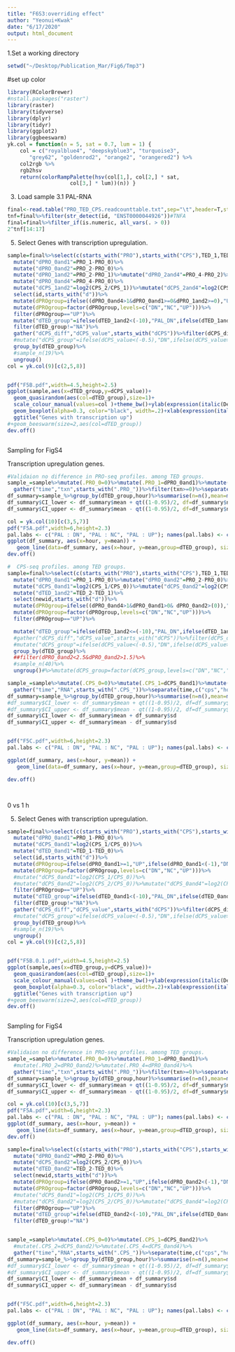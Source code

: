 ```yaml
---
title: "F6S3:overriding effect"
author: "Yeonui+Kwak"
date: "6/17/2020"
output: html_document
---
```


1.Set a working directory
```R
setwd("~/Desktop/Publication_Mar/Fig6/Tmp3")

```
#set up color
```r
library(RColorBrewer)
#nstall.packages("raster")
library(raster)
library(tidyverse)
library(dplyr)
library(tidyr)
library(ggplot2)
library(ggbeeswarm)
yk.col = function(n = 5, sat = 0.7, lum = 1) {
	col = c("royalblue4", "deepskyblue3", "turquoise3",
	   "grey62", "goldenrod2", "orange2", "orangered2") %>%
	col2rgb %>%
	rgb2hsv
	return(colorRampPalette(hsv(col[1,], col[2,] * sat,
				    col[3,] * lum))(n)) }
```

3. Load sample
3.1 PAL-RNA
```R
final<-read.table("PRO_TED_CPS.readcounttable.txt",sep="\t",header=T,stringsAsFactors = F)
tnf=final%>%filter(str_detect(id, "ENST0000044926"))#TNFA
final=final%>%filter_if(is.numeric, all_vars(. > 0))
2^tnf[14:17]
```


5. Select Genes with transcription upregulation.
```R
sample=final%>%select(c(starts_with("PRO"),starts_with("CPS"),TED_1,TED_2,id))%>%
  mutate("dPRO_0and1"=PRO_1-PRO_0)%>%
  mutate("dPRO_0and2"=PRO_2-PRO_0)%>%
  mutate("dPRO_1and2"=PRO_2-PRO_1)%>%mutate("dPRO_2and4"=PRO_4-PRO_2)%>%
  mutate("dPRO_0and4"=PRO_4-PRO_0)%>%
  mutate("dCPS_1and2"=log2(CPS_2/CPS_1))%>%mutate("dCPS_2and4"=log2(CPS_4/CPS_2))%>%mutate("dTED_1and2"=TED_2-TED_1)%>%
  select(id,starts_with("d"))%>%
  mutate(dPROgroup=ifelse((dPRO_0and4>1&dPRO_0and1>=0&dPRO_1and2>=0),"UP",ifelse((dPRO_0and4<(-1)&dPRO_0and1<0& dPRO_1and2<0),"DN","NC")))%>%
  mutate(dPROgroup=factor(dPROgroup,levels=c("DN","NC","UP")))%>%
  filter(dPROgroup=="UP")%>%
  mutate("dTED_group"=ifelse(dTED_1and2<(-10),"PAL_DN",ifelse(dTED_1and2>(10),"PAL_UP",ifelse(abs(dTED_1and2)<5,"PAL_NC","NA"))))%>%
  filter(dTED_group!="NA")%>%
  gather("dCPS_diff","dCPS_value",starts_with("dCPS"))%>%filter(dCPS_diff=="dCPS_2and4")%>%
  #mutate("dCPS_group"=ifelse(dCPS_value<(-0.5),"DN",ifelse(dCPS_value>0.5,"UP","NC")))%>%
  group_by(dTED_group)%>%
  #sample_n(19)%>%
  ungroup()
col = yk.col(9)[c(2,5,8)] 


pdf("F5B.pdf",width=4.5,height=2.5)
ggplot(sample,aes(x=dTED_group,y=dCPS_value))+
  geom_quasirandom(aes(col=dTED_group),size=1)+
  scale_colour_manual(values=col )+theme_bw()+ylab(expression(italic(Delta)*"RNA(log2 FC (4h/2h))"))+
  geom_boxplot(alpha=0.3, color="black", width=.2)+xlab(expression(italic(Delta)*"PAL (1 h vs 2 h)"))+
  ggtitle("Genes with transcription up")
#+geom_beeswarm(size=2,aes(col=dTED_group))
dev.off()



```

Sampling for FigS4

Transcription upregulation genes.
```R

#Validaion no difference in PRO-seq profiles. among TED groups.
sample_=sample%>%mutate(.PRO_0=0)%>%mutate(.PRO_1=dPRO_0and1)%>%mutate(.PRO_2=dPRO_0and2)%>%mutate(.PRO_4=dPRO_0and4)%>%
  gather("time","txn",starts_with(".PRO_"))%>%filter(txn>=0)%>%separate(time,c("PRO","hour"),sep="_")%>%mutate(hour=as.numeric(hour))%>%select(dTED_group,hour,txn,id)
df_summary=sample_%>%group_by(dTED_group,hour)%>%summarise(n=n(),mean=mean(txn),sd=sd(txn),se = sd(txn, na.rm=T)/sqrt(sum(!is.na(txn))))
df_summary$CI_lower <- df_summary$mean + qt((1-0.95)/2, df=df_summary$n-1)*df_summary$se
df_summary$CI_upper <- df_summary$mean - qt((1-0.95)/2, df=df_summary$n-1)*df_summary$se

col = yk.col(10)[c(3,5,7)] 
pdf("F5A.pdf",width=6,height=2.3)
pal.labs <- c("PAL : DN", "PAL : NC", "PAL : UP"); names(pal.labs) <- c("PAL_DN", "PAL_NC","PAL_UP")
ggplot(df_summary, aes(x=hour, y=mean)) +
   geom_line(data=df_summary, aes(x=hour, y=mean,group=dTED_group), size=1, alpha=0.8)+geom_ribbon(aes(ymin=CI_lower, ymax=CI_upper,group=dTED_group,fill=dTED_group), alpha=0.3)+scale_fill_manual(values=col,name = "PAL", labels = c("DN", "NC", "UP"))+theme_bw()+facet_grid(.~dTED_group,labeller = labeller(dTED_group=pal.labs))+scale_fill_manual(values=col,name = "PAL", labels = c("DN", "NC", "UP"))+ylab("mean(Transcription) ± 95% CI")
dev.off()

#  CPS-seq profiles. among TED groups.
sample=final%>%select(c(starts_with("PRO"),starts_with("CPS"),TED_1,TED_2,newid))%>%
  mutate("dPRO_0and1"=PRO_1-PRO_0)%>%mutate("dPRO_0and2"=PRO_2-PRO_0)%>%mutate("dPRO_0and4"=PRO_4-PRO_0)%>%
  mutate("dCPS_0and1"=log2(CPS_1/CPS_0))%>%mutate("dCPS_0and2"=log2(CPS_2/CPS_0))%>%mutate("dCPS_0and4"=log2(CPS_4/CPS_0))%>%
  mutate("dTED_1and2"=TED_2-TED_1)%>%
  select(newid,starts_with("d"))%>%
  mutate(dPROgroup=ifelse((dPRO_0and4>1&dPRO_0and1>0& dPRO_0and2>(0)),"UP",ifelse((dPRO_0and4<(-1)&dPRO_0and1<0& dPRO_0and2<0),"DN","NC")))%>%
  mutate(dPROgroup=factor(dPROgroup,levels=c("DN","NC","UP")))%>%
  filter(dPROgroup=="UP")%>%

  mutate("dTED_group"=ifelse(dTED_1and2<=(-10),"PAL_DN",ifelse(dTED_1and2>=(10),"PAL_UP",ifelse(abs(dTED_1and2)<5,"PAL_NC","NA"))))%>%filter(dTED_group!="NA")%>%
  #gather("dCPS_diff","dCPS_value",starts_with("dCPS"))%>%filter(dCPS_diff=="dCPS_2and4")%>%
  #mutate("dCPS_group"=ifelse(dCPS_value<(-0.5),"DN",ifelse(dCPS_value>0.5,"UP","NC")))%>%
  group_by(dTED_group)%>%
  ##filter(dPRO_0and2<2.5&dPRO_0and2>1.5)%>%
  #sample_n(40)%>%
  ungroup()#%>%mutate(dCPS_group=factor(dCPS_group,levels=c("DN","NC","UP")))

sample_=sample%>%mutate(.CPS_0=0)%>%mutate(.CPS_1=dCPS_0and1)%>%mutate(.CPS_2=dCPS_0and2)%>%mutate(.CPS_4=dCPS_0and4)%>%
  gather("time","RNA",starts_with(".CPS_"))%>%separate(time,c("cps","hour"),sep="_")%>%mutate(hour=as.numeric(hour))%>%select(dTED_group,hour,RNA,newid)
df_summary=sample_%>%group_by(dTED_group,hour)%>%summarise(n=n(),mean=mean(RNA),sd=sd(RNA),se = sd(RNA, na.rm=T)/sqrt(sum(!is.na(RNA))))
#df_summary$CI_lower <- df_summary$mean + qt((1-0.95)/2, df=df_summary$n-1)*df_summary$se
#df_summary$CI_upper <- df_summary$mean - qt((1-0.95)/2, df=df_summary$n-1)*df_summary$se
df_summary$CI_lower <- df_summary$mean + df_summary$sd
df_summary$CI_upper <- df_summary$mean - df_summary$sd


pdf("F5C.pdf",width=6,height=2.3)
pal.labs <- c("PAL : DN", "PAL : NC", "PAL : UP"); names(pal.labs) <- c("PAL_DN", "PAL_NC","PAL_UP")

ggplot(df_summary, aes(x=hour, y=mean)) +
   geom_line(data=df_summary, aes(x=hour, y=mean,group=dTED_group), size=1, alpha=0.8)+geom_ribbon(aes(ymin=CI_lower, ymax=CI_upper,group=dTED_group,fill=dTED_group), alpha=0.3)+theme_bw()+facet_grid(.~dTED_group, labeller = labeller(dTED_group=pal.labs))+scale_fill_manual(values=col,name = "PAL", labels = c("DN", "NC", "UP"))+ylab("mean(RNA) ± 95% CI")

dev.off()




```
0 vs 1 h

5. Select Genes with transcription upregulation.
```R
sample=final%>%select(c(starts_with("PRO"),starts_with("CPS"),starts_with("TED"),id))%>%
  mutate("dPRO_0and1"=PRO_1-PRO_0)%>%
  mutate("dCPS_0and1"=log2(CPS_1/CPS_0))%>%
  mutate("dTED_0and1"=TED_1-TED_0)%>%
  select(id,starts_with("d"))%>%
  mutate(dPROgroup=ifelse(dPRO_0and1>=1,"UP",ifelse(dPRO_0and1<(-1),"DN","NC")))%>%
  mutate(dPROgroup=factor(dPROgroup,levels=c("DN","NC","UP")))%>%
  #mutate("dCPS_0and1"=log2(CPS_1/CPS_0))%>%
  #mutate("dCPS_0and2"=log2(CPS_2/CPS_0))%>%mutate("dCPS_0and4"=log2(CPS_4/CPS_0))%>%
  filter(dPROgroup=="UP")%>%
  mutate("dTED_group"=ifelse(dTED_0and1<(-10),"PAL_DN",ifelse(dTED_0and1>(10),"PAL_UP",ifelse(abs(dTED_0and1)<5,"PAL_NC","NA"))))%>%
  filter(dTED_group!="NA")%>%
  gather("dCPS_diff","dCPS_value",starts_with("dCPS"))%>%filter(dCPS_diff=="dCPS_0and1")%>%
  #mutate("dCPS_group"=ifelse(dCPS_value<(-0.5),"DN",ifelse(dCPS_value>0.5,"UP","NC")))%>%
  group_by(dTED_group)%>%
  #sample_n(19)%>%
  ungroup()
col = yk.col(9)[c(2,5,8)] 


pdf("F5B.0.1.pdf",width=4.5,height=2.5)
ggplot(sample,aes(x=dTED_group,y=dCPS_value))+
  geom_quasirandom(aes(col=dTED_group),size=1)+
  scale_colour_manual(values=col )+theme_bw()+ylab(expression(italic(Delta)*"RNA(log2 FC (1h/0h))"))+
  geom_boxplot(alpha=0.3, color="black", width=.2)+xlab(expression(italic(Delta)*"PAL (0 h vs 1 h)"))+
  ggtitle("Genes with transcription up")
#+geom_beeswarm(size=2,aes(col=dTED_group))
dev.off()



```

Sampling for FigS4

Transcription upregulation genes.
```R

#Validaion no difference in PRO-seq profiles. among TED groups.
sample_=sample%>%mutate(.PRO_0=0)%>%mutate(.PRO_1=dPRO_0and1)%>%
  #mutate(.PRO_2=dPRO_0and2)%>%mutate(.PRO_4=dPRO_0and4)%>%
  gather("time","txn",starts_with(".PRO_"))%>%filter(txn>=0)%>%separate(time,c("PRO","hour"),sep="_")%>%mutate(hour=as.numeric(hour))%>%select(dTED_group,hour,txn,id)
df_summary=sample_%>%group_by(dTED_group,hour)%>%summarise(n=n(),mean=mean(txn),sd=sd(txn),se = sd(txn, na.rm=T)/sqrt(sum(!is.na(txn))))
df_summary$CI_lower <- df_summary$mean + qt((1-0.95)/2, df=df_summary$n-1)*df_summary$se
df_summary$CI_upper <- df_summary$mean - qt((1-0.95)/2, df=df_summary$n-1)*df_summary$se

col = yk.col(10)[c(3,5,7)] 
pdf("F5A.pdf",width=6,height=2.3)
pal.labs <- c("PAL : DN", "PAL : NC", "PAL : UP"); names(pal.labs) <- c("PAL_DN", "PAL_NC","PAL_UP")
ggplot(df_summary, aes(x=hour, y=mean)) +
   geom_line(data=df_summary, aes(x=hour, y=mean,group=dTED_group), size=1, alpha=0.8)+geom_ribbon(aes(ymin=CI_lower, ymax=CI_upper,group=dTED_group,fill=dTED_group), alpha=0.3)+scale_fill_manual(values=col,name = "PAL", labels = c("DN", "NC", "UP"))+theme_bw()+facet_grid(.~dTED_group,labeller = labeller(dTED_group=pal.labs))+scale_fill_manual(values=col,name = "PAL", labels = c("DN", "NC", "UP"))+ylab("mean(Transcription) ± 95% CI")
dev.off()

sample=final%>%select(c(starts_with("PRO"),starts_with("CPS"),starts_with("TED"),newid))%>%
  mutate("dPRO_0and2"=PRO_2-PRO_0)%>%
  mutate("dCPS_0and2"=log2(CPS_2/CPS_0))%>%
  mutate("dTED_0and2"=TED_2-TED_0)%>%
  select(newid,starts_with("d"))%>%
  mutate(dPROgroup=ifelse(dPRO_0and2>=1,"UP",ifelse(dPRO_0and2<(-1),"DN","NC")))%>%
  mutate(dPROgroup=factor(dPROgroup,levels=c("DN","NC","UP")))%>%
  #mutate("dCPS_0and1"=log2(CPS_1/CPS_0))%>%
  #mutate("dCPS_0and2"=log2(CPS_2/CPS_0))%>%mutate("dCPS_0and4"=log2(CPS_4/CPS_0))%>%
  filter(dPROgroup=="UP")%>%
  mutate("dTED_group"=ifelse(dTED_0and2<(-10),"PAL_DN",ifelse(dTED_0and2>(10),"PAL_UP",ifelse(abs(dTED_0and2)<5,"PAL_NC","NA"))))%>%
  filter(dTED_group!="NA")


sample_=sample%>%mutate(.CPS_0=0)%>%mutate(.CPS_1=dCPS_0and2)%>%
  #mutate(.CPS_2=dCPS_0and2)%>%mutate(.CPS_4=dCPS_0and4)%>%
  gather("time","RNA",starts_with(".CPS_"))%>%separate(time,c("cps","hour"),sep="_")%>%mutate(hour=as.numeric(hour))%>%select(dTED_group,hour,RNA,newid)
df_summary=sample_%>%group_by(dTED_group,hour)%>%summarise(n=n(),mean=mean(RNA),sd=sd(RNA),se = sd(RNA, na.rm=T)/sqrt(sum(!is.na(RNA))))
#df_summary$CI_lower <- df_summary$mean + qt((1-0.95)/2, df=df_summary$n-1)*df_summary$se
#df_summary$CI_upper <- df_summary$mean - qt((1-0.95)/2, df=df_summary$n-1)*df_summary$se
df_summary$CI_lower <- df_summary$mean + df_summary$sd
df_summary$CI_upper <- df_summary$mean - df_summary$sd


pdf("F5C.pdf",width=6,height=2.3)
pal.labs <- c("PAL : DN", "PAL : NC", "PAL : UP"); names(pal.labs) <- c("PAL_DN", "PAL_NC","PAL_UP")

ggplot(df_summary, aes(x=hour, y=mean)) +
   geom_line(data=df_summary, aes(x=hour, y=mean,group=dTED_group), size=1, alpha=0.8)+geom_ribbon(aes(ymin=CI_lower, ymax=CI_upper,group=dTED_group,fill=dTED_group), alpha=0.3)+theme_bw()+facet_grid(.~dTED_group, labeller = labeller(dTED_group=pal.labs))+scale_fill_manual(values=col,name = "PAL", labels = c("DN", "NC", "UP"))+ylab("mean(RNA) ± 95% CI")

dev.off()




```

